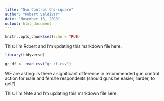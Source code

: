 ```yaml
---
title: "Gun Control Chi-square"
author: "Robert Saldivar"
date: "November 13, 2018"
output: html_document
---
```


```r
knitr::opts_chunk$set(echo = TRUE)
```

This: I'm Robert and I'm updating this markdown file here.

```r
library(tidyverse)

gc_df <- read_csv("gc_df.csv")
```


WE are asking: Is there a significant difference in recommended gun control action for male and female respondents (should guns be easier, harder, to get?)

This: I'm Nate and I'm updating this markdown file here. 